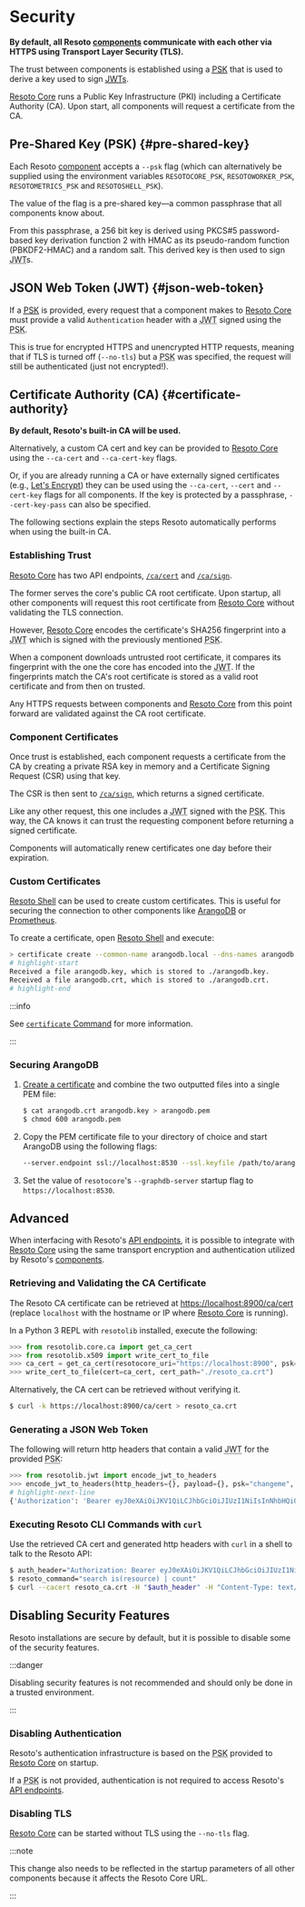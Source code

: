 # Security

**By default, all Resoto [components](./components/index.mdx) communicate with each other via HTTPS using Transport Layer Security (TLS).**

The trust between components is established using a [<abbr title="pre-shared key">PSK</abbr>](#pre-shared-key) that is used to derive a key used to sign [<abbr title="JSON web token">JWT</abbr>s](#json-web-token).

[Resoto Core](./components/core.mdx) runs a Public Key Infrastructure (PKI) including a Certificate Authority (CA). Upon start, all components will request a certificate from the CA.

## Pre-Shared Key (PSK) {#pre-shared-key}

Each Resoto [component](./components/index.mdx) accepts a `--psk` flag (which can alternatively be supplied using the environment variables `RESOTOCORE_PSK`, `RESOTOWORKER_PSK`, `RESOTOMETRICS_PSK` and `RESOTOSHELL_PSK`).

The value of the flag is a pre-shared key—a common passphrase that all components know about.

From this passphrase, a 256 bit key is derived using PKCS#5 password-based key derivation function 2 with HMAC as its pseudo-random function (PBKDF2-HMAC) and a random salt. This derived key is then used to sign <abbr title="JSON web token">JWT</abbr>s.

## JSON Web Token (JWT) {#json-web-token}

If a [<abbr title="pre-shared key">PSK</abbr>](#pre-shared-key) is provided, every request that a component makes to [Resoto Core](./components/core.mdx) must provide a valid `Authentication` header with a <abbr title="JSON web token">JWT</abbr> signed using the <abbr title="pre-shared key">PSK</abbr>.

This is true for encrypted HTTPS and unencrypted HTTP requests, meaning that if TLS is turned off (`--no-tls`) but a <abbr title="pre-shared key">PSK</abbr> was specified, the request will still be authenticated (just not encrypted!).

## Certificate Authority (CA) {#certificate-authority}

**By default, Resoto's built-in CA will be used.**

Alternatively, a custom CA cert and key can be provided to [Resoto Core](./components/core.mdx) using the `--ca-cert` and `--ca-cert-key` flags.

Or, if you are already running a CA or have externally signed certificates (e.g., [Let's Encrypt](https://letsencrypt.org)) they can be used using the `--ca-cert`, `--cert` and `--cert-key` flags for all components. If the key is protected by a passphrase, `--cert-key-pass` can also be specified.

The following sections explain the steps Resoto automatically performs when using the built-in CA.

### Establishing Trust

[Resoto Core](./components/core.mdx) has two API endpoints, [`/ca/cert`](./api/retrieve-the-certificate-authorities-public-certificate.api.mdx) and [`/ca/sign`](./api/sign-a-certificate-request.api.mdx).

The former serves the core's public CA root certificate. Upon startup, all other components will request this root certificate from [Resoto Core](./components/core.mdx) without validating the TLS connection.

However, [Resoto Core](./components/core.mdx) encodes the certificate's SHA256 fingerprint into a <abbr title="JSON web token">JWT</abbr> which is signed with the previously mentioned <abbr title="pre-shared key">PSK</abbr>.

When a component downloads untrusted root certificate, it compares its fingerprint with the one the core has encoded into the <abbr title="JSON web token">JWT</abbr>. If the fingerprints match the CA's root certificate is stored as a valid root certificate and from then on trusted.

Any HTTPS requests between components and [Resoto Core](./components/core.mdx) from this point forward are validated against the CA root certificate.

### Component Certificates

Once trust is established, each component requests a certificate from the CA by creating a private RSA key in memory and a Certificate Signing Request (CSR) using that key.

The CSR is then sent to [`/ca/sign`](./api/sign-a-certificate-request.api.mdx), which returns a signed certificate.

Like any other request, this one includes a <abbr title="JSON web token">JWT</abbr> signed with the <abbr title="pre-shared key">PSK</abbr>. This way, the CA knows it can trust the requesting component before returning a signed certificate.

Components will automatically renew certificates one day before their expiration.

### Custom Certificates

[Resoto Shell](./components/shell.mdx) can be used to create custom certificates. This is useful for securing the connection to other components like [ArangoDB](https://arangodb.com) or [Prometheus](https://prometheus.io).

To create a certificate, open [Resoto Shell](./components/shell.mdx) and execute:

```bash
> certificate create --common-name arangodb.local --dns-names arangodb.local localhost --ip-addresses 127.0.0.1
# highlight-start
​Received a file arangodb.key, which is stored to ./arangodb.key.
​Received a file arangodb.crt, which is stored to ./arangodb.crt.
# highlight-end
```

:::info

See [`certificate` Command](./cli/certificate.mdx) for more information.

:::

### Securing ArangoDB

1. [Create a certificate](#custom-certificates) and combine the two outputted files into a single PEM file:

   ```bash
   $ cat arangodb.crt arangodb.key > arangodb.pem
   $ chmod 600 arangodb.pem
   ```

2. Copy the PEM certificate file to your directory of choice and start ArangoDB using the following flags:

   ```bash
   --server.endpoint ssl://localhost:8530 --ssl.keyfile /path/to/arangodb.pem
   ```

3. Set the value of `resotocore`'s `--graphdb-server` startup flag to `https://localhost:8530`.

## Advanced

When interfacing with Resoto's [API endpoints](./api/index.mdx), it is possible to integrate with [Resoto Core](./components/core.mdx) using the same transport encryption and authentication utilized by Resoto's [components](./components/index.mdx).

### Retrieving and Validating the CA Certificate

The Resoto CA certificate can be retrieved at <https://localhost:8900/ca/cert> (replace `localhost` with the hostname or IP where [Resoto Core](./components/core.mdx) is running).

In a Python 3 REPL with `resotolib` installed, execute the following:

```python
>>> from resotolib.core.ca import get_ca_cert
>>> from resotolib.x509 import write_cert_to_file
>>> ca_cert = get_ca_cert(resotocore_uri="https://localhost:8900", psk="changeme")
>>> write_cert_to_file(cert=ca_cert, cert_path="./resoto_ca.crt")
```

Alternatively, the CA cert can be retrieved without verifying it.

```bash
$ curl -k https://localhost:8900/ca/cert > resoto_ca.crt
```

### Generating a JSON Web Token

The following will return http headers that contain a valid <abbr title="JSON web token">JWT</abbr> for the provided <abbr title="pre-shared key">PSK</abbr>:

```python
>>> from resotolib.jwt import encode_jwt_to_headers
>>> encode_jwt_to_headers(http_headers={}, payload={}, psk="changeme", expire_in=3600)
# highlight-next-line
​{'Authorization': 'Bearer eyJ0eXAiOiJKV1QiLCJhbGciOiJIUzI1NiIsInNhbHQiOiJuSVEzU3M5TGVNS1JHYUNQUEJxMnlBPT0ifQ.eyJleHAiOjE2NDkzNzI1MTR9.KXAmijfSsV-taO3890qJNzXKXng1u38eU6PTrDYTgVs'}
```

### Executing Resoto CLI Commands with `curl`

Use the retrieved CA cert and generated http headers with `curl` in a shell to talk to the Resoto API:

```bash
$ auth_header="Authorization: Bearer eyJ0eXAiOiJKV1QiLCJhbGciOiJIUzI1NiIsInNhbHQiOiJuSVEzU3M5TGVNS1JHYUNQUEJxMnlBPT0ifQ.eyJleHAiOjE2NDkzNzI1MTR9.KXAmijfSsV-taO3890qJNzXKXng1u38eU6PTrDYTgVs"
$ resoto_command="search is(resource) | count"
$ curl --cacert resoto_ca.crt -H "$auth_header" -H "Content-Type: text/plain" -H "Accept: application/json" -X POST -d "$resoto_command" https://localhost:8900/cli/execute
```

## Disabling Security Features

Resoto installations are secure by default, but it is possible to disable some of the security features.

:::danger

Disabling security features is not recommended and should only be done in a trusted environment.

:::

### Disabling Authentication

Resoto's authentication infrastructure is based on the <abbr title="pre-shared key">PSK</abbr> provided to [Resoto Core](./components/core.mdx) on startup.

If a <abbr title="pre-shared key">PSK</abbr> is not provided, authentication is not required to access Resoto's [API endpoints](./api/index.mdx).

### Disabling TLS

[Resoto Core](./components/core.mdx) can be started without TLS using the `--no-tls` flag.

:::note

This change also needs to be reflected in the startup parameters of all other components because it affects the Resoto Core URL.

:::
